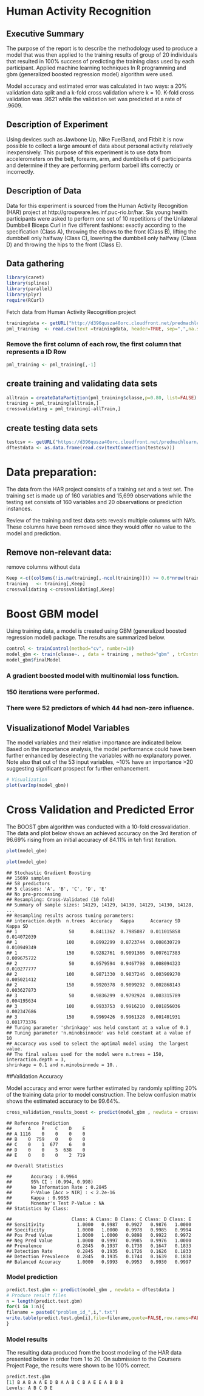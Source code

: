 

# Human Activity Recognition

## Executive Summary

The purpose of the report is to describe the methodology used to produce a model that was
then applied to the training results of group of 20 individuals that resulted
in 100% success of predicting the training class used by each participant.
Applied machine learning techniques In R programming and gbm (generalized
boosted regression model) algorithm were used.

Model accuracy and estimated error was calculated in two ways: a 20% validation data 
split and a k-fold cross validation where k = 10. K-fold cross validation was
.9621 while the validation set was predicted at a rate of .9609.

## Description of Experiment

Using devices
such as Jawbone Up, Nike FuelBand, and Fitbit it is now possible to collect a
large amount of data about personal activity relatively inexpensively. This
purpose of this experiment is to use data from accelerometers on the belt,
forearm, arm, and dumbbells of 6 participants and determine if they are performing
perform barbell lifts correctly or incorrectly.



## Description of Data

Data for this experiment is sourced from the Human Activity Recognition (HAR) project
at http://groupware.les.inf.puc-rio.br/har. Six young health participants were asked to perform one set of 10 repetitions of
the Unilateral Dumbbell Biceps Curl in five different fashions: exactly according to the specification (Class A), throwing the elbows to the front
(Class B), lifting the dumbbell only halfway (Class C), lowering the dumbbell only halfway (Class D) and throwing the hips to the front (Class E).



## Data gathering

```r
library(caret)
library(splines)
library(parallel)
library(plyr)
require(RCurl)
```

Fetch data from Human Activity Recognition project

```r
trainingdata <- getURL("http://d396qusza40orc.cloudfront.net/predmachlearn/pml-training.csv")
pml_training  <- read.csv(text =trainingdata, header=TRUE, sep=",",na.strings=c("NA",""))
```

### Remove the first column of each row,  the first column that represents a ID Row
```r
pml_training <- pml_training[,-1] 
```


## create training and validating data sets

```r
alltrain = createDataPartition(pml_training$classe,p=0.80, list=FALSE)
training = pml_training[alltrain,]
crossvalidating = pml_training[-allTrain,]
```

## create testing data sets
```r
testcsv <- getURL("https://d396qusza40orc.cloudfront.net/predmachlearn/pml-testing.csv")
dftestdata <- as.data.frame(read.csv(textConnection(testcsv)))
```


# Data preparation:

The data from the HAR project consists of a training set and a test set. The training set is made up of 160 variables and 15,699 observations while the testing set consists of 160 variables and 20 observations or
prediction instances. 

Review of the training and test data sets reveals multiple columns with NA’s. These columns have been removed since they would offer no
value to the model and prediction.  

## Remove non-relevant data: 
remove columns without data
```r
Keep <-c((colSums(!is.na(training[,-ncol(training)])) >= 0.6*nrow(training)))
training   <- training[,Keep]
crossvalidating <-crossvalidating[,Keep]
```

# Boost GBM model


Using training data, a model is created using GBM (generalized boosted regression model) package. The results are summarized below.

```r
control <- trainControl(method="cv", number=10)
model_gbm <- train(classe~. , data = training , method="gbm" , trControl=control ,  verbose = FALSE )
model_gbm$finalModel
```

### A gradient boosted model with multinomial loss function.
### 150 iterations were performed.
### There were 52 predictors of which 44 had non-zero influence.



## Visualizationof Model Variables



The model variables and their relative importance are indicated below. Based on the importance analysis, the model performance could have been further enhanced by deselecting the variables with no explanatory power. Note also that out of the 53 input variables, ~10% have an importance >20 suggesting significant prospect for further enhancement.

```r
# Visualization
plot(varImp(model_gbm))
```



# Cross Validation and Predicted Error

The BOOST gbm algorithm was conducted with a 10-fold crossvalidation. The data and plot below shows an achieved accuracy on the 3rd
iteration of 96.69% rising from an initial accuracy of 84.11% in teh first iteration.
```r
plot(model_gbm)
```

```r
plot(model_gbm)
```

```
## Stochastic Gradient Boosting 
## 15699 samples
## 58 predictors
## 5 classes: 'A', 'B', 'C', 'D', 'E' 
## No pre-processing
## Resampling: Cross-Validated (10 fold)
## Summary of sample sizes: 14129, 14129, 14130, 14129, 14130, 14128, ... 
## Resampling results across tuning parameters:
## interaction.depth  n.trees  Accuracy   Kappa      Accuracy SD  Kappa SD
## 1                   50      0.8411362  0.7985087  0.011015858  0.014072039
## 1                  100      0.8992299  0.8723744  0.008630729  0.010949349
## 1                  150      0.9282761  0.9091366  0.007617383  0.009675722
## 2                   50      0.9579594  0.9467798  0.008094323  0.010277777
## 2                  100      0.9871330  0.9837246  0.003969270  0.005021412
## 2                  150      0.9920378  0.9899292  0.002868143  0.003627873
## 3                   50      0.9836299  0.9792924  0.003315789  0.004195634
## 3                  100      0.9933753  0.9916210  0.001856036  0.002347686  
## 3                  150      0.9969426  0.9961328  0.001401931  0.001773376
## Tuning parameter 'shrinkage' was held constant at a value of 0.1
## Tuning parameter 'n.minobsinnode' was held constant at a value of 10
## Accuracy was used to select the optimal model using  the largest value.
## The final values used for the model were n.trees = 150, interaction.depth = 3,
shrinkage = 0.1 and n.minobsinnode = 10..
```

##Validation Accuracy

Model accuracy and error were further estimated by randomly splitting 20% of the training data prior to model construction.
The below confusion matrix shows the estimated accuracy to be 99.64%.

```r
cross_validation_results_boost <- predict(model_gbm , newdata = crossvalidating)confusionMatrix(df.val$classe , cross_validation_results_boost)Confusion Matrix and Statistics
```

```
## Reference Prediction
##      A    B    C    D    E
## A 1116    0    0    0    0
## B    0  759    0    0    0
## C    0    1  677    6    0
## D    0    0    5  638    0
## E    0    0    0    2  719

## Overall Statistics                                                       
##       Accuracy : 0.9964
##       95% CI : (0.994, 0.998)
##       No Information Rate : 0.2845
##       P-Value [Acc > NIR] : < 2.2e-16
##       Kappa : 0.9955         
##       Mcnemar's Test P-Value : NA            
## Statistics by Class:

##                      Class: A Class: B Class: C Class: D Class: E
## Sensitivity            1.0000   0.9987   0.9927   0.9876   1.0000
## Specificity            1.0000   1.0000   0.9978   0.9985   0.9994
## Pos Pred Value         1.0000   1.0000   0.9898   0.9922   0.9972
## Neg Pred Value         1.0000   0.9997   0.9985   0.9976   1.0000
## Prevalence             0.2845   0.1937   0.1738   0.1647   0.1833
## Detection Rate         0.2845   0.1935   0.1726   0.1626   0.1833
## Detection Prevalence   0.2845   0.1935   0.1744   0.1639   0.1838
## Balanced Accuracy      1.0000   0.9993   0.9953   0.9930   0.9997
```

### Model prediction

```r
predict.test.gbm <- predict(model_gbm , newdata = dftestdata )
# Produce result files
n = length(predict.test.gbm)
for(i in 1:n){
filename = paste0("problem_id_",i,".txt")
write.table(predict.test.gbm[i],file=filename,quote=FALSE,row.names=FALSE,col.names=FALSE)
}
```
### Model results
The resulting data produced from the boost modeling of the HAR data presented below in order from 1 to 20. On submission to the Coursera Project Page, the results were shown to be 100% correct.

```r
predict.test.gbm
[1] B A B A A E D B A A B C B A E E A B B B 
Levels: A B C D E
```





































































